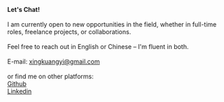 <div>
  <b>Let's Chat! </b>
  <br />
  <br />
  I am currently open to new opportunities in the field, whether in full-time roles,
  freelance projects, or collaborations.
  <br />
  <br />
  Feel free to reach out in English or Chinese – I'm fluent in both.
  <br />
  <br />
  E-mail: <a href>xingkuangyi@gmail.com</a>
  <br />
  <br />
  or find me on other platforms:
  <br /> <a href="https://github.com/void-kuangyi">Github</a>
  <br />
  <a href="https://www.linkedin.com/in/kuangyi-xing/">Linkedin</a>
</div>

